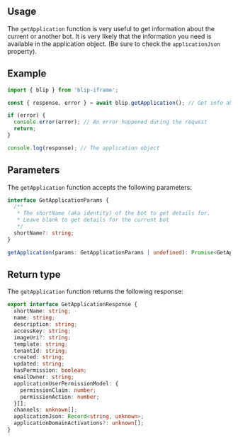 

## Usage

The `getApplication` function is very useful to get information about the current or another bot.
It is very likely that the information you need is available in the application object.
(Be sure to check the `applicationJson` property).

## Example

```ts
import { blip } from 'blip-iframe';

const { response, error } = await blip.getApplication(); // Get info about the current bot

if (error) {
  console.error(error); // An error happened during the request
  return;
}

console.log(response); // The application object
```

## Parameters

The `getApplication` function accepts the following parameters:

```ts
interface GetApplicationParams {
  /**
   * The shortName (aka identity) of the bot to get details for.
   * Leave blank to get details for the current bot
   */
  shortName?: string;
}

getApplication(params: GetApplicationParams | undefined): Promise<GetApplicationResponse>;
```

## Return type

The `getApplication` function returns the following response:

```ts
export interface GetApplicationResponse {
  shortName: string;
  name: string;
  description: string;
  accessKey: string;
  imageUri?: string;
  template: string;
  tenantId: string;
  created: string;
  updated: string;
  hasPermission: boolean;
  emailOwner: string;
  applicationUserPermissionModel: {
    permissionClaim: number;
    permissionAction: number;
  }[];
  channels: unknown[];
  applicationJson: Record<string, unknown>;
  applicationDomainActivations?: unknown[];
}
```
